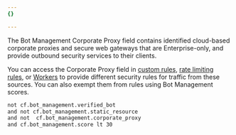 ```yaml
---
{}

---
```


The Bot Management Corporate Proxy field contains identified cloud-based corporate proxies and secure web gateways that are Enterprise-only, and provide outbound security services to their clients.

You can access the Corporate Proxy field in [custom rules](/waf/custom-rules/), [rate limiting rules](/waf/rate-limiting-rules/), or [Workers](/workers/) to provide different security rules for traffic from these sources. You can also exempt them from rules using Bot Management scores.

```txt title="Example"
not cf.bot_management.verified_bot
and not cf.bot_management.static_resource
and not  cf.bot_management.corporate_proxy
and cf.bot_management.score lt 30
```
